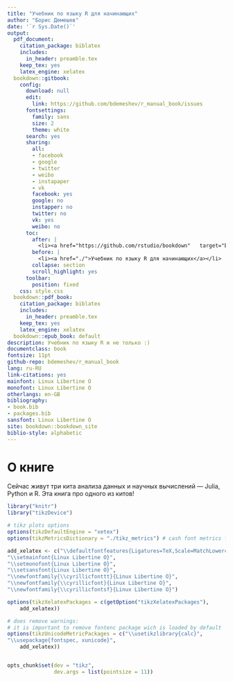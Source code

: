 ```yaml
--- 
title: "Учебник по языку R для начинающих"
author: "Борис Демешев"
date: '`r Sys.Date()`'
output:
  pdf_document:
    citation_package: biblatex
    includes:
      in_header: preamble.tex
    keep_tex: yes
    latex_engine: xelatex
  bookdown::gitbook:
    config:
      download: null
      edit:
        link: https://github.com/bdemeshev/r_manual_book/issues
      fontsettings:
        family: sans
        size: 2
        theme: white
      search: yes
      sharing:
        all:
        - facebook
        - google
        - twitter
        - weibo
        - instapaper
        - vk
        facebook: yes
        google: no
        instapper: no
        twitter: no
        vk: yes
        weibo: no
      toc:
        after: |
          <li><a href="https://github.com/rstudio/bookdown"   target="blank">Создано с использованием пакета bookdown</a></li>
        before: |
          <li><a href="./">Учебник по языку R для начинающих</a></li>
        collapse: section
        scroll_highlight: yes
      toolbar:
        position: fixed
    css: style.css
  bookdown::pdf_book:
    citation_package: biblatex
    includes:
      in_header: preamble.tex
    keep_tex: yes
    latex_engine: xelatex
  bookdown::epub_book: default
description: Учебник по языку R и не только :)
documentclass: book
fontsize: 11pt
github-repo: bdemeshev/r_manual_book
lang: ru-RU
link-citations: yes
mainfont: Linux Libertine O
monofont: Linux Libertine O
otherlangs: en-GB
bibliography:
- book.bib
- packages.bib
sansfont: Linux Libertine O
site: bookdown::bookdown_site
biblio-style: alphabetic
---
```


# О книге {-}

Сейчас живут три кита анализа данных и научных вычислений --- Julia, Python и R. Эта книга про одного из китов!


```r
library("knitr")
library("tikzDevice")

# tikz plots options
options(tikzDefaultEngine = "xetex")
options(tikzMetricsDictionary = "./tikz_metrics") # cash font metrics for speed

add_xelatex <- c("\\defaultfontfeatures{Ligatures=TeX,Scale=MatchLowercase}",
"\\setmainfont{Linux Libertine O}",
"\\setmonofont{Linux Libertine O}",
"\\setsansfont{Linux Libertine O}",
"\\newfontfamily{\\cyrillicfonttt}{Linux Libertine O}",
"\\newfontfamily{\\cyrillicfont}{Linux Libertine O}",
"\\newfontfamily{\\cyrillicfontsf}{Linux Libertine O}")

options(tikzXelatexPackages = c(getOption("tikzXelatexPackages"),
    add_xelatex))

# does remove warnings:
# it is important to remove fontenc package wich is loaded by default
options(tikzUnicodeMetricPackages = c("\\usetikzlibrary{calc}",    
"\\usepackage{fontspec, xunicode}",
    add_xelatex)) 


opts_chunk$set(dev = "tikz", 
               dev.args = list(pointsize = 11))

```








